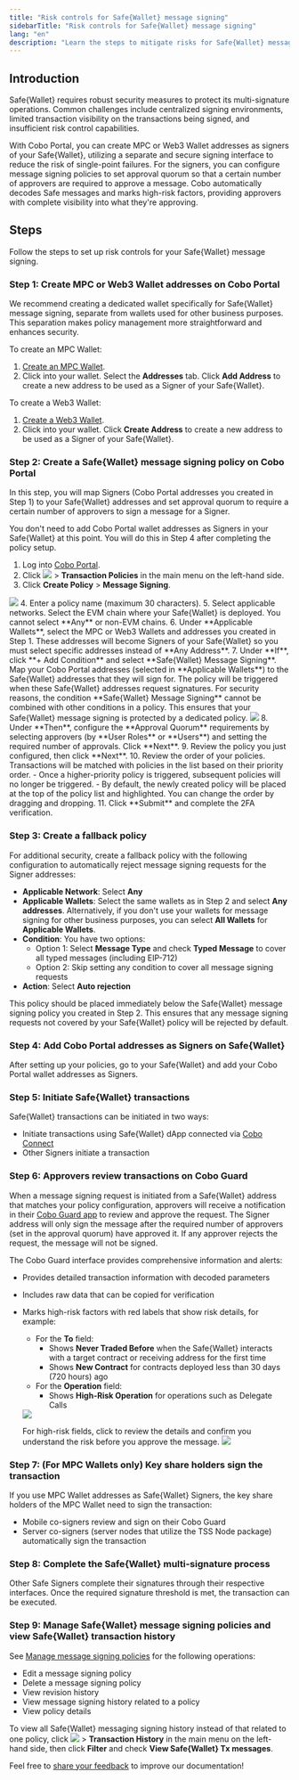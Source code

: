 ```yaml
---
title: "Risk controls for Safe{Wallet} message signing"
sidebarTitle: "Risk controls for Safe{Wallet} message signing"
lang: "en"
description: "Learn the steps to mitigate risks for Safe{Wallet} message signing."
---
```


## Introduction

Safe{Wallet} requires robust security measures to protect its multi-signature operations. Common challenges include centralized signing environments, limited transaction visibility on the transactions being signed, and insufficient risk control capabilities.

With Cobo Portal, you can create MPC or Web3 Wallet addresses as signers of your Safe{Wallet}, utilizing a separate and secure signing interface to reduce the risk of single-point failures. For the signers, you can configure message signing policies to set approval quorum so that a certain number of approvers are required to approve a message. Cobo automatically decodes Safe messages and marks high-risk factors, providing approvers with complete visibility into what they're approving.

## Steps

Follow the steps to set up risk controls for your Safe{Wallet} message signing.

### Step 1: Create MPC or Web3 Wallet addresses on Cobo Portal

<Info>We recommend creating a dedicated wallet specifically for Safe{Wallet} message signing, separate from wallets used for other business purposes. This separation makes policy management more straightforward and enhances security.</Info>

To create an MPC Wallet:
1. [Create an MPC Wallet](/en/portal/mpc-wallets/ocw/create-mpc-wallet).
2. Click into your wallet. Select the **Addresses** tab. Click **Add Address** to create a new address to be used as a Signer of your Safe{Wallet}.

To create a Web3 Wallet:
1. [Create a Web3 Wallet](/en/portal/custodial-wallets/web3-wallets/set-up).
2. Click into your wallet. Click **Create Address** to create a new address to be used as a Signer of your Safe{Wallet}.

### Step 2: Create a Safe{Wallet} message signing policy on Cobo Portal

In this step, you will map Signers (Cobo Portal addresses you created in Step 1) to your Safe{Wallet} addresses and set approval quorum to require a certain number of approvers to sign a message for a Signer.

<Info>You don't need to add Cobo Portal wallet addresses as Signers in your Safe{Wallet} at this point. You will do this in Step 4 after completing the policy setup.</Info>

1. Log into [Cobo Portal](https://portal.cobo.com/login).
2. Click <img src="/en/images/common/wallets_icon.svg" className="icon"/> > **Transaction Policies** in the main menu on the left-hand side.
3. Click **Create Policy** > **Message Signing**.
<img src="/en/images/risk-controls/create_policy.png" className="screenshot_full_screen"/>
4. Enter a policy name (maximum 30 characters).
5. Select applicable networks. Select the EVM chain where your Safe{Wallet} is deployed. You cannot select **Any** or non-EVM chains.
6. Under **Applicable Wallets**, select the MPC or Web3 Wallets and addresses you created in Step 1. 
   <Info>These addresses will become Signers of your Safe{Wallet} so you must select specific addresses instead of **Any Address**.</Info>
7. Under **If**, click **+ Add Condition** and select **Safe{Wallet} Message Signing**. Map your Cobo Portal addresses (selected in **Applicable Wallets**) to the Safe{Wallet} addresses that they will sign for. The policy will be triggered when these Safe{Wallet} addresses request signatures.
   <Info>For security reasons, the condition **Safe{Wallet} Message Signing** cannot be combined with other conditions in a policy. This ensures that your Safe{Wallet} message signing is protected by a dedicated policy.</Info>
   <img src="/en/images/risk-controls/safewalletsigning.png" className="screenshot_full_screen"/>
8. Under **Then**, configure the **Approval Quorum** requirements by selecting approvers (by **User Roles** or **Users**) and setting the required number of approvals. Click **Next**.
9. Review the policy you just configured, then click **Next**.
10. Review the order of your policies. Transactions will be matched with policies in the list based on their priority order.
   - Once a higher-priority policy is triggered, subsequent policies will no longer be triggered.
   - By default, the newly created policy will be placed at the top of the policy list and highlighted. You can change the order by dragging and dropping.
11. Click **Submit** and complete the 2FA verification.

### Step 3: Create a fallback policy

For additional security, create a fallback policy with the following configuration to automatically reject message signing requests for the Signer addresses:

- **Applicable Network**: Select **Any**
- **Applicable Wallets**: Select the same wallets as in Step 2 and select **Any addresses**. Alternatively, if you don't use your wallets for message signing for other business purposes, you can select **All Wallets** for **Applicable Wallets**.
- **Condition**: You have two options:
  - Option 1: Select **Message Type** and check **Typed Message** to cover all typed messages (including EIP-712)
  - Option 2: Skip setting any condition to cover all message signing requests
- **Action**: Select **Auto rejection**

This policy should be placed immediately below the Safe{Wallet} message signing policy you created in Step 2. This ensures that any message signing requests not covered by your Safe{Wallet} policy will be rejected by default.

### Step 4: Add Cobo Portal addresses as Signers on Safe{Wallet}

After setting up your policies, go to your Safe{Wallet} and add your Cobo Portal wallet addresses as Signers. 

### Step 5: Initiate Safe{Wallet} transactions

Safe{Wallet} transactions can be initiated in two ways:

- Initiate transactions using Safe{Wallet} dApp connected via [Cobo Connect](/en/cobo-connect/introduction)
- Other Signers initiate a transaction

### Step 6: Approvers review transactions on Cobo Guard

When a message signing request is initiated from a Safe{Wallet} address that matches your policy configuration, approvers will receive a notification in their [Cobo Guard app](/en/guard/introduction) to review and approve the request. The Signer address will only sign the message after the required number of approvers (set in the approval quorum) have approved it. If any approver rejects the request, the message will not be signed.

The Cobo Guard interface provides comprehensive information and alerts:

- Provides detailed transaction information with decoded parameters
- Includes raw data that can be copied for verification
- Marks high-risk factors with red labels that show risk details, for example:
   - For the **To** field: 
      - Shows **Never Traded Before** when the Safe{Wallet} interacts with a target contract or receiving address for the first time
      - Shows **New Contract** for contracts deployed less than 30 days (720 hours) ago
   - For the **Operation** field:
      - Shows **High-Risk Operation** for operations such as Delegate Calls

   <img src="/en/images/risk-controls/safe-signer-cobo-guard.png" className="screenshot_full_screen"/>

   For high-risk fields, click to review the details and confirm you understand the risk before you approve the message.
   <img src="/en/images/risk-controls/safe-signer-cobo-guard-view-risk-details.png" className="screenshot_full_screen"/>

### Step 7: (For MPC Wallets only) Key share holders sign the transaction

If you use MPC Wallet addresses as Safe{Wallet} Signers, the key share holders of the MPC Wallet need to sign the transaction:
- Mobile co-signers review and sign on their Cobo Guard
- Server co-signers (server nodes that utilize the TSS Node package) automatically sign the transaction

### Step 8: Complete the Safe{Wallet} multi-signature process

Other Safe Signers complete their signatures through their respective interfaces. Once the required signature threshold is met, the transaction can be executed.

### Step 9: Manage Safe{Wallet} message signing policies and view Safe{Wallet} transaction history

See [Manage message signing policies](/en/portal/risk-controls/off-chain-tx-manage-message-signing) for the following operations:
- Edit a message signing policy
- Delete a message signing policy
- View revision history
- View message signing history related to a policy
- View policy details

To view all Safe{Wallet} messaging signing history instead of that related to one policy, click <img src="/en/images/common/wallets_icon.svg" className="icon"/> > **Transaction History** in the main menu on the left-hand side, then click **Filter** and check **View Safe{Wallet} Tx messages**.

<Tip>Feel free to [share your feedback](https://forms.zohopublic.com/cobo/form/DocumentFeedbackForm/formperma/QvLOhxJv1_JMsJ-1dleZ8Itb_7rzN-LtgvsDdxosoVI?referrername=manuals) to improve our documentation!</Tip>
